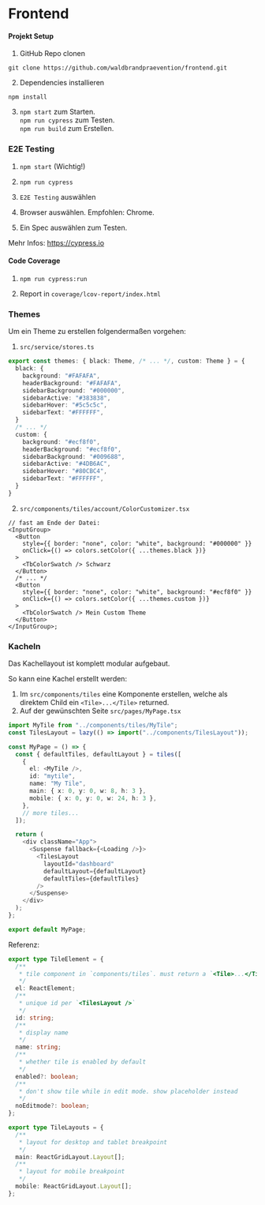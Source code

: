 # Frontend

#### Projekt Setup

1. GitHub Repo clonen

```
git clone https://github.com/waldbrandpraevention/frontend.git
```

2. Dependencies installieren

```
npm install
```

3. `npm start` zum Starten.<br/> `npm run cypress` zum Testen.<br/>
   `npm run build` zum Erstellen.

### E2E Testing

1. `npm start` (Wichtig!)

2. `npm run cypress`

3. `E2E Testing` auswählen

4. Browser auswählen. Empfohlen: Chrome.

5. Ein Spec auswählen zum Testen.

Mehr Infos: https://cypress.io

#### Code Coverage

1. `npm run cypress:run`

2. Report in `coverage/lcov-report/index.html`

### Themes

Um ein Theme zu erstellen folgendermaßen vorgehen:

1. `src/service/stores.ts`

<div>

```ts
export const themes: { black: Theme, /* ... */, custom: Theme } = {
  black: {
    background: "#FAFAFA",
    headerBackground: "#FAFAFA",
    sidebarBackground: "#000000",
    sidebarActive: "#383838",
    sidebarHover: "#5c5c5c",
    sidebarText: "#FFFFFF",
  }
  /* ... */
  custom: {
    background: "#ecf8f0",
    headerBackground: "#ecf8f0",
    sidebarBackground: "#009688",
    sidebarActive: "#4DB6AC",
    sidebarHover: "#80CBC4",
    sidebarText: "#FFFFFF",
  }
}
```

</div>

2. `src/components/tiles/account/ColorCustomizer.tsx`

<div>

```tsx
// fast am Ende der Datei:
<InputGroup>
  <Button
    style={{ border: "none", color: "white", background: "#000000" }}
    onClick={() => colors.setColor({ ...themes.black })}
  >
    <TbColorSwatch /> Schwarz
  </Button>
  /* ... */
  <Button
    style={{ border: "none", color: "white", background: "#ecf8f0" }}
    onClick={() => colors.setColor({ ...themes.custom })}
  >
    <TbColorSwatch /> Mein Custom Theme
  </Button>
</InputGroup>;
```

</div>

### Kacheln

Das Kachellayout ist komplett modular aufgebaut.

So kann eine Kachel erstellt werden:

1. Im `src/components/tiles` eine Komponente erstellen, welche als direktem
   Child ein `<Tile>...</Tile>` returned.
2. Auf der gewünschten Seite `src/pages/MyPage.tsx`

<div>

```ts
import MyTile from "../components/tiles/MyTile";
const TilesLayout = lazy(() => import("../components/TilesLayout"));

const MyPage = () => {
  const { defaultTiles, defaultLayout } = tiles([
    {
      el: <MyTile />,
      id: "mytile",
      name: "My Tile",
      main: { x: 0, y: 0, w: 8, h: 3 },
      mobile: { x: 0, y: 0, w: 24, h: 3 },
    },
    // more tiles...
  ]);

  return (
    <div className="App">
      <Suspense fallback={<Loading />}>
        <TilesLayout
          layoutId="dashboard"
          defaultLayout={defaultLayout}
          defaultTiles={defaultTiles}
        />
      </Suspense>
    </div>
  );
};

export default MyPage;
```

</div>

Referenz:

<div>

```ts
export type TileElement = {
  /**
   * tile component in `components/tiles`. must return a `<Tile>...</Tile>`
   */
  el: ReactElement;
  /**
   * unique id per `<TilesLayout />`
   */
  id: string;
  /**
   * display name
   */
  name: string;
  /**
   * whether tile is enabled by default
   */
  enabled?: boolean;
  /**
   * don't show tile while in edit mode. show placeholder instead
   */
  noEditmode?: boolean;
};
```

</div>
<div>

```ts
export type TileLayouts = {
  /**
   * layout for desktop and tablet breakpoint
   */
  main: ReactGridLayout.Layout[];
  /**
   * layout for mobile breakpoint
   */
  mobile: ReactGridLayout.Layout[];
};
```

</div>